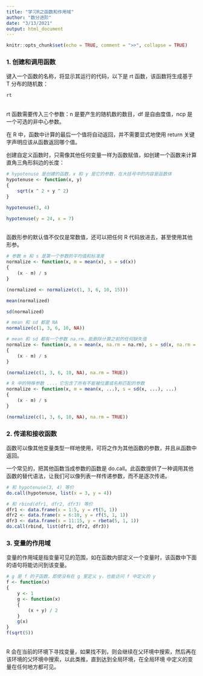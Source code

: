 ```yaml
---
title: "学习R之函数和作用域"
author: "数分进阶"
date: "3/13/2021"
output: html_document
---
```


```r
knitr::opts_chunk$set(echo = TRUE, comment = ">>", collapse = TRUE)
```

### 1. 创建和调用函数
键入一个函数的名称，将显示其运行的代码，以下是 rt 函数，该函数将生成基于 T 分布的随机数：

```r
rt
```

<br />
rt 函数需要传入三个参数：n 是要产生的随机数的数目，df 是自由度值，ncp 是一个可选的非中心参数。

在 R 中，函数中计算的最后一个值将自动返回，并不需要显式地使用 return 关键字声明应该从函数返回哪个值。

创建自定义函数时，只需像其他任何变量一样为函数赋值，如创建一个函数来计算直角三角形斜边的长度：

```r
# hypotenuse 是创建的函数，x 和 y 是它的参数，在大括号中的内容是函数体
hypotenuse <- function(x, y)
{
    sqrt(x ^ 2 + y ^ 2)
}

hypotenuse(3, 4)

hypotenuse(y = 24, x = 7)
```

<br />
函数形参的默认值不仅仅是常数值，还可以把任何 R 代码放进去，甚至使用其他形参。

```r
# 参数 m 和 s 是第一个参数的平均值和标准差
normalize <- function(x, m = mean(x), s = sd(x))
{
    (x - m) / s 
}

(normalized <- normalize(c(1, 3, 6, 10, 15)))

mean(normalized)

sd(normalized)

# mean 和 sd 都是 NA
normalize(c(1, 3, 6, 10, NA))

# mean 和 sd 都有一个参数 na.rm，能删除计算之前的任何缺失值
normalize <- function(x, m = mean(x, na.rm = na.rm), s = sd(x, na.rm = na.rm), na.rm = FALSE)
{
    (x - m) / s
}

(normalize(c(1, 3, 6, 10, NA), na.rm = TRUE))

# R 中的特殊参数 ...，它包含了所有不能被位置或名称匹配的参数
normalize <- function(x, m = mean(x, ...), s = sd(x, ...), ...)
{
    (x - m) / s 
}

(normalize(c(1, 3, 6, 10, NA), na.rm = TRUE))
```

### 2. 传递和接收函数
函数可以像其他变量类型一样地使用，可将之作为其他函数的参数，并且从函数中返回。

一个常见的，把其他函数当成参数的函数是 do.call。此函数提供了一种调用其他函数的替代语法，让我们可以像列表一样传递参数，而不是逐次传递。

```r
# 和 hypotenuse(3, 4) 等价
do.call(hypotenuse, list(x = 3, y = 4))

# 和 rbind(dfr1, dfr2, dfr3) 等价
dfr1 <- data.frame(x = 1:5, y = rt(5, 1))
dfr2 <- data.frame(x = 6:10, y = rf(5, 1, 1))
dfr3 <- data.frame(x = 11:15, y = rbeta(5, 1, 1))
do.call(rbind, list(dfr1, dfr2, dfr3))
```

### 3. 变量的作用域
变量的作用域是指变量可见的范围，如在函数内部定义一个变量时，该函数中下面的语句将能访问到该变量。

```r
# g 是 f 的子函数，即使没有在 g 里定义 y，也能访问 f 中定义的 y
f <- function(x)
{
    y <- 1
    g <- function(x)
    {
        (x + y) / 2
    }
    g(x) 
}
f(sqrt(5))
```

<br />
R 会在当前的环境下寻找变量，如果找不到，则会继续在父环境中搜索，然后再在该环境的父环境中搜索，以此类推，直到达到全局环境，在全局环境 中定义的变量在任何地方都可见。



